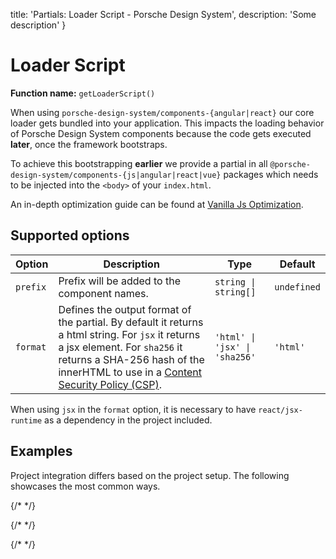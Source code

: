   title: 'Partials: Loader Script - Porsche Design System',
  description: 'Some description'
}

# Loader Script

**Function name:** `getLoaderScript()`

When using `porsche-design-system/components-{angular|react}` our core loader gets bundled into your application.
This impacts the loading behavior of Porsche Design System components because the code gets executed **later**, once the
framework bootstraps.

To achieve this bootstrapping **earlier** we provide a partial in all
`@porsche-design-system/components-{js|angular|react|vue}` packages which needs to be injected into the `<body>` of your
`index.html`.

An in-depth optimization guide can be found at
[Vanilla Js Optimization](must-know/initialization/vanilla-js#optimization).

## Supported options

| Option   | Description                                                                                                                                                                                                                                                                 | Type                        | Default    |
| -------- |-----------------------------------------------------------------------------------------------------------------------------------------------------------------------------------------------------------------------------------------------------------------------------| --------------------------- | ---------- |
| `prefix` | Prefix will be added to the component names.                                                                                                                                                                                                                                | `string \| string[]`         | `undefined` |
| `format` | Defines the output format of the partial. By default it returns a html string. For `jsx` it returns a jsx element. For `sha256` it returns a SHA-256 hash of the innerHTML to use in a [Content Security Policy (CSP)](must-know/security/content-security-policy). | `'html' \| 'jsx' \| 'sha256'` | `'html'`    |

When using `jsx` in the `format` option, it is necessary to have `react/jsx-runtime` as a dependency in the project
included.

## Examples

Project integration differs based on the project setup.
The following showcases the most common ways.

{/* <PartialDocs name="getLoaderScript" :params="params"></PartialDocs> */}

{/* <script lang="ts">

  @Component
  public params = [
{
  value: ""
},
{
  value: "{ prefix: 'my-prefix' }",
  comment: 'with custom prefix'
},
{
  value: "{ prefix: ['my-prefix', 'another-prefix'] }",
  comment: 'with multiple custom prefixes'
},
  ];
}
</script> */}

{/* <style scoped lang="scss">
  :deep(table code::before) {
  content: '' !important;
}
</style> */}
